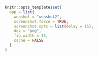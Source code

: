 ```r
knitr::opts_template$set(
  app = list(
    webshot = "webshot2",
    screenshot.force = TRUE,
    screenshot.opts = list(delay = 15),
    dev = "png",
    fig.width = 15,
    cache = FALSE
  )
)
```
